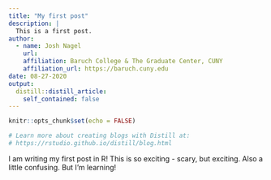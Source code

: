 ```yaml
---
title: "My first post"
description: |
  This is a first post.
author:
  - name: Josh Nagel 
    url: 
    affiliation: Baruch College & The Graduate Center, CUNY
    affiliation_url: https://baruch.cuny.edu
date: 08-27-2020
output:
  distill::distill_article:
    self_contained: false
---
```


```r
knitr::opts_chunk$set(echo = FALSE)

# Learn more about creating blogs with Distill at:
# https://rstudio.github.io/distill/blog.html

```

I am writing my first post in R! This is so exciting - scary, but exciting. Also a little confusing. But I'm learning! 

